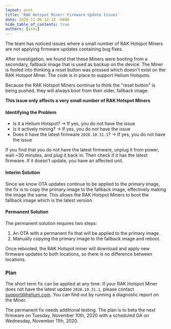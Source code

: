 ```yaml
---
layout: post
title: 'RAK Hotspot Miner: Firmware Update Issues'
date: 2020-11-06 12:13 -0800
hide_table_of_contents: true
authors: [vihu]
---
```


The team has noticed issues where a small number of RAK Hotspot Miners are not applying firmware
updates containing bug fixes.

<!--truncate-->

After investigation, we found that these Miners were booting from a secondary, fallback image that
is used as backup on the device. The Miner is fooled into thinking a reset button was pressed which
doesn't exist on the RAK Hotspot Miner. The code is in place to support Helium Hotspots.

Because the RAK Hotspot Miners continue to think the "reset button" is being pushed, they will
always boot from their older, fallback image.

**This issue only affects a very small number of RAK Hotspot Miners**

#### Identifying the Problem

- Is it a Helium Hotspot? -> If yes, you do not have the issue
- Is it actively mining? -> If yes, you do not have the issue
- Does it have the latest firmware `2020.10.31.1`? -> If yes, you do not have the issue

If you find that you do not have the latest firmware, unplug it from power, wait ~30 minutes, and
plug it back in. Then check if it has the latest firmware. If it doesn’t update, you have an
affected unit.

#### Interim Solution

Since we know OTA updates continue to be applied to the primary image, the fix is to copy the
primary image to the fallback image, effectively making the image the same. This allows the RAK
Hotspot Miners to boot the fallback image which is the latest version.

#### Permanent Solution

The permanent solution requires two steps:

1. An OTA with a permanent fix that will be applied to the primary image.
2. Manually copying the primary image to the fallback image and reboot.

Once rebooted, the RAK Hotspot miner will download and apply new firmware updates to both locations,
so there is no difference between locations.

### Plan

The short term fix can be applied at any time. If your RAK Hotspot Miner does not have the latest
update `2020.10.31.1`, please contact support@helium.com. You can find out by running a diagnostic
report on the Miner.

The permanent fix needs additional testing. The plan is to beta the next firmware on Tuesday,
November 10th, 2020 with a scheduled GA on Wednesday, November 11th, 2020.
